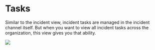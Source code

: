 # Tasks

Similar to the incident view, incident tasks are managed in the incident channel itself. But when you want to view all incident tasks across the organization, this view gives you that ability.

<div style={{textAlign: 'center'}}>

![](/img/admin-ui-tasks.png)

</div>
